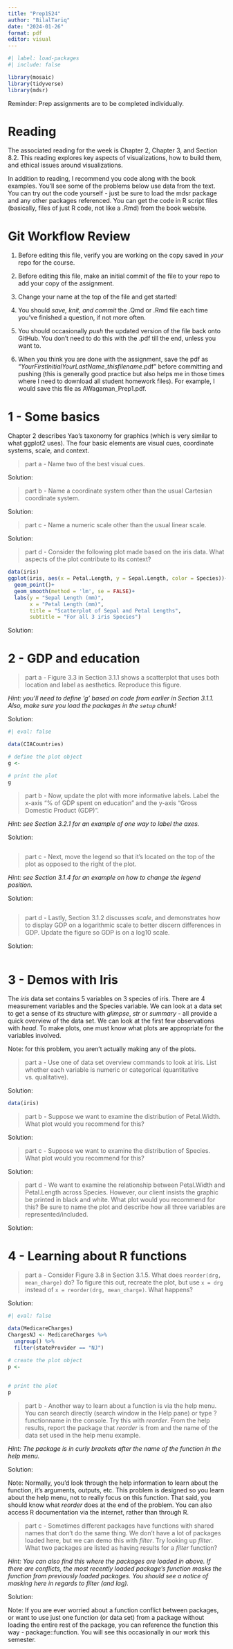 ```yaml
---
title: "Prep1S24"
author: "BilalTariq"
date: "2024-01-26"
format: pdf
editor: visual
---
```


```r
#| label: load-packages
#| include: false

library(mosaic)
library(tidyverse)
library(mdsr)
```

Reminder: Prep assignments are to be completed individually.

# Reading

The associated reading for the week is Chapter 2, Chapter 3, and Section 8.2. This reading explores key aspects of visualizations, how to build them, and ethical issues around visualizations.

In addition to reading, I recommend you code along with the book examples. You'll see some of the problems below use data from the text. You can try out the code yourself - just be sure to load the mdsr package and any other packages referenced. You can get the code in R script files (basically, files of just R code, not like a .Rmd) from the book website.

# Git Workflow Review

1.  Before editing this file, verify you are working on the copy saved in *your* repo for the course.

2.  Before editing this file, make an initial commit of the file to your repo to add your copy of the assignment.

3.  Change your name at the top of the file and get started!

4.  You should *save, knit, and commit* the .Qmd or .Rmd file each time you've finished a question, if not more often.

5.  You should occasionally *push* the updated version of the file back onto GitHub. You don't need to do this with the .pdf till the end, unless you want to.

6.  When you think you are done with the assignment, save the pdf as "*YourFirstInitialYourLastName*\_*thisfilename*.pdf" before committing and pushing (this is generally good practice but also helps me in those times where I need to download all student homework files). For example, I would save this file as AWagaman_Prep1.pdf.

\newpage

# 1 - Some basics

<!-- PROBLEM 1 ---------------------------------------------------------------->

Chapter 2 describes Yao's taxonomy for graphics (which is very similar to what ggplot2 uses). The four basic elements are visual cues, coordinate systems, scale, and context.

> part a - Name two of the best visual cues.

Solution:

> part b - Name a coordinate system other than the usual Cartesian coordinate system.

Solution:

> part c - Name a numeric scale other than the usual linear scale.

Solution:

> part d - Consider the following plot made based on the iris data. What aspects of the plot contribute to its context?

```r
data(iris)
ggplot(iris, aes(x = Petal.Length, y = Sepal.Length, color = Species))+
  geom_point()+
  geom_smooth(method = 'lm', se = FALSE)+
  labs(y = "Sepal Length (mm)",
       x = "Petal Length (mm)",
       title = "Scatterplot of Sepal and Petal Lengths",
       subtitle = "For all 3 iris Species")
```

Solution:

\newpage

<!-- PROBLEM 2 ---------------------------------------------------------------->

# 2 - GDP and education

> part a - Figure 3.3 in Section 3.1.1 shows a scatterplot that uses both location and label as aesthetics. Reproduce this figure.

*Hint: you'll need to define 'g' based on code from earlier in Section 3.1.1. Also, make sure you load the packages in the `setup` chunk!*

Solution:

<!-- You may adjust figure size as needed in the .pdf. Defaults are specified above but you should always check what your finished product looks like. Turn eval to true so this shows in your solution. -->

```r
#| eval: false

data(CIACountries)

# define the plot object
g <- 

# print the plot
g
```

> part b - Now, update the plot with more informative labels. Label the x-axis "% of GDP spent on education" and the y-axis "Gross Domestic Product (GDP)".

*Hint: see Section 3.2.1 for an example of one way to label the axes.*

Solution:

```r

```

> part c - Next, move the legend so that it's located on the top of the plot as opposed to the right of the plot.

*Hint: see Section 3.1.4 for an example on how to change the legend position.*

Solution:

```r

```

> part d - Lastly, Section 3.1.2 discusses *scale*, and demonstrates how to display GDP on a logarithmic scale to better discern differences in GDP. Update the figure so GDP is on a log10 scale.

Solution:

```r

```

```{=html}
<!-- 
Knit and commit, and probably push. If you haven't committed or pushed by now, you should have! Remember this is recommended for at the end of every problem, if not more often. 
-->
```
\newpage

<!-- PROBLEM 3 ---------------------------------------------------------------->

# 3 - Demos with Iris

The *iris* data set contains 5 variables on 3 species of iris. There are 4 measurement variables and the Species variable. We can look at a data set to get a sense of its structure with *glimpse*, *str* or *summary* - all provide a quick overview of the data set. We can look at the first few observations with *head*. To make plots, one must know what plots are appropriate for the variables involved.

Note: for this problem, you aren't actually making any of the plots.

> part a - Use one of data set overview commands to look at iris. List whether each variable is numeric or categorical (quantitative vs. qualitative).

Solution:

```r
data(iris) 
```

> part b - Suppose we want to examine the distribution of Petal.Width. What plot would you recommend for this?

Solution:

> part c - Suppose we want to examine the distribution of Species. What plot would you recommend for this?

Solution:

> part d - We want to examine the relationship between Petal.Width and Petal.Length across Species. However, our client insists the graphic be printed in black and white. What plot would you recommend for this? Be sure to name the plot and describe how all three variables are represented/included.

Solution:

\newpage

<!-- PROBLEM 4 ---------------------------------------------------------------->

# 4 - Learning about R functions

> part a - Consider Figure 3.8 in Section 3.1.5. What does `reorder(drg, mean_charge)` do? To figure this out, recreate the plot, but use `x = drg` instead of `x = reorder(drg, mean_charge)`. What happens?

Solution:

<!--Turn eval to true so this shows in your solution.-->

```r
#| eval: false

data(MedicareCharges)
ChargesNJ <- MedicareCharges %>% 
  ungroup() %>%
  filter(stateProvider == "NJ")

# create the plot object
p <- 
  
  
# print the plot
p
```

> part b - Another way to learn about a function is via the help menu. You can search directly (search window in the Help pane) or type ?functionname in the console. Try this with *reorder*. From the help results, report the package that *reorder* is from and the name of the data set used in the help menu example.

*Hint: The package is in curly brackets after the name of the function in the help menu.*

Solution:

Note: Normally, you'd look through the help information to learn about the function, it's arguments, outputs, etc. This problem is designed so you learn about the help menu, not to really focus on this function. That said, you should know what *reorder* does at the end of the problem. You can also access R documentation via the internet, rather than through R.

> part c - Sometimes different packages have functions with shared names that don't do the same thing. We don't have a lot of packages loaded here, but we can demo this with *filter*. Try looking up *filter*. What two packages are listed as having results for a *filter* function?

*Hint: You can also find this where the packages are loaded in above. If there are conflicts, the most recently loaded package's function masks the function from previously loaded packages. You should see a notice of masking here in regards to filter (and lag).*

Solution:

Note: If you are ever worried about a function conflict between packages, or want to use just one function (or data set) from a package without loading the entire rest of the package, you can reference the function this way - package::function. You will see this occasionally in our work this semester.

```{=html}
<!--
Knit, commit, and push, including the final renamed pdf, to your repo. Then, upload the .pdf to Gradescope before the deadline. 
-->
```
